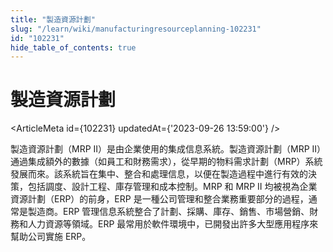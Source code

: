 ```yaml
---
title: "製造資源計劃"
slug: "/learn/wiki/manufacturingresourceplanning-102231"
id: "102231"
hide_table_of_contents: true
---
```



# 製造資源計劃

<ArticleMeta id={102231} updatedAt={'2023-09-26 13:59:00'} />
<div className='border-solid border-b border-t-0 my-4 border-[var(--ifm-color-gray-300)]' />

製造資源計劃（MRP II）是由企業使用的集成信息系統。製造資源計劃（MRP II）通過集成額外的數據（如員工和財務需求），從早期的物料需求計劃（MRP）系統發展而來。該系統旨在集中、整合和處理信息，以便在製造過程中進行有效的決策，包括調度、設計工程、庫存管理和成本控制。MRP 和 MRP II 均被視為企業資源計劃（ERP）的前身，ERP 是一種公司管理和整合業務重要部分的過程，通常是製造商。ERP 管理信息系統整合了計劃、採購、庫存、銷售、市場營銷、財務和人力資源等領域。ERP 最常用於軟件環境中，已開發出許多大型應用程序來幫助公司實施 ERP。
